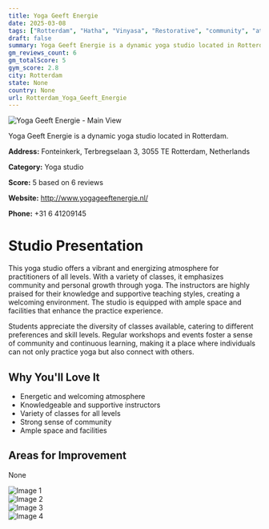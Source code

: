 ```yaml
---
title: Yoga Geeft Energie
date: 2025-03-08
tags: ["Rotterdam", "Hatha", "Vinyasa", "Restorative", "community", "atmosphere", "Rotterdam"]  
draft: false
summary: Yoga Geeft Energie is a dynamic yoga studio located in Rotterdam.
gm_reviews_count: 6
gm_totalScore: 5
gym_score: 2.8
city: Rotterdam
state: None
country: None
url: Rotterdam_Yoga_Geeft_Energie
---
```


<div className="aspect-[16/9] relative my-8">
  <img 
    src="https://lh5.googleusercontent.com/p/AF1QipN7pgYj7IH04Cm9U8ccCJNIUk4IDl7gECi4HoK-=w1920-h1080-k-no"
    alt="Yoga Geeft Energie - Main View"
    className="object-cover absolute inset-0 w-full h-full rounded-lg"
  />
</div>

Yoga Geeft Energie is a dynamic yoga studio located in Rotterdam.

**Address:** Fonteinkerk, Terbregselaan 3, 3055 TE Rotterdam, Netherlands

**Category:** Yoga studio

**Score:** 5 based on 6 reviews

**Website:** http://www.yogageeftenergie.nl/

**Phone:** +31 6 41209145

# Studio Presentation

This yoga studio offers a vibrant and energizing atmosphere for practitioners of all levels. With a variety of classes, it emphasizes community and personal growth through yoga. The instructors are highly praised for their knowledge and supportive teaching styles, creating a welcoming environment. The studio is equipped with ample space and facilities that enhance the practice experience.

Students appreciate the diversity of classes available, catering to different preferences and skill levels. Regular workshops and events foster a sense of community and continuous learning, making it a place where individuals can not only practice yoga but also connect with others.

## Why You'll Love It

- Energetic and welcoming atmosphere
- Knowledgeable and supportive instructors
- Variety of classes for all levels
- Strong sense of community
- Ample space and facilities

## Areas for Improvement

None

<div className="grid grid-cols-1 xl:grid-cols-2 gap-4 my-8">
<div className="aspect-[4/3] relative"><img src="https://lh3.googleusercontent.com/p/AF1QipOWpQH5kh5OeYWX7TbOCnfvbHpvUmnU72ulTSD_=w1920-h1080-k-no" alt="Image 1" className="object-cover absolute inset-0 w-full h-full rounded-lg" /></div>
<div className="aspect-[4/3] relative"><img src="https://lh5.googleusercontent.com/p/AF1QipPyv-I77wUBcyggFphqo21wchR_m0IMh8zO2-Lc=w1920-h1080-k-no" alt="Image 2" className="object-cover absolute inset-0 w-full h-full rounded-lg" /></div>
<div className="aspect-[4/3] relative"><img src="https://lh5.googleusercontent.com/p/AF1QipO1YBAzAbnhLMkcpjcq0L1WHY2op-TWEm0ZW6m3=w1920-h1080-k-no" alt="Image 3" className="object-cover absolute inset-0 w-full h-full rounded-lg" /></div>
<div className="aspect-[4/3] relative"><img src="https://lh5.googleusercontent.com/p/AF1QipO6ckJzYjzx4CUdO4hcAxbnGGCYo7FGHasWRADE=w1920-h1080-k-no" alt="Image 4" className="object-cover absolute inset-0 w-full h-full rounded-lg" /></div>
</div>